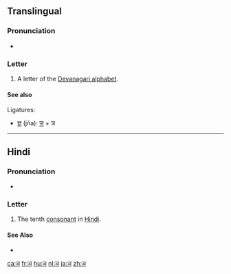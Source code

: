 {{Devanagari character info|hex=91e|name=DEVANAGARI LETTER NYA|image=[[File:Deva-ञ-order.gif|100px]]}}
==Translingual==
{{wikipedia|Nya (Indic)}}

===Pronunciation===
* {{IPA|/ɲə/|lang=mul}} {{qualifier|may vary by language}}

===Letter===
{{mul-Deva|ña}}

# A letter of the [[Devanagari alphabet]].

====See also====
Ligatures:
* [[ज्ञ]] (jña): [[ज]] + ञ

----

==Hindi==

===Pronunciation===
* {{IPA|{{{ipa}}}|lang=hi}}

===Letter===
{{head|hi|letter}}

# The tenth [[consonant]] in [[Hindi]].

====See Also====
* {{list:Devanagari script letters/hi}}

[[ca:ञ]]
[[fr:ञ]]
[[hu:ञ]]
[[nl:ञ]]
[[ja:ञ]]
[[zh:ञ]]